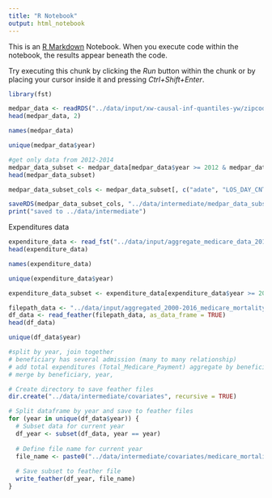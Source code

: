 ```yaml
---
title: "R Notebook"
output: html_notebook
---
```


This is an [R Markdown](http://rmarkdown.rstudio.com) Notebook. When you execute code within the notebook, the results appear beneath the code. 

Try executing this chunk by clicking the *Run* button within the chunk or by placing your cursor inside it and pressing *Ctrl+Shift+Enter*. 
```r
library(fst)
```

```r
medpar_data <- readRDS("../data/input/xw-causal-inf-quantiles-yw/zipcode_er_num.rds")
head(medpar_data, 2)
```
```r
names(medpar_data)
```
```r
unique(medpar_data$year)
```

```r

#get only data from 2012-2014 
medpar_data_subset <- medpar_data[medpar_data$year >= 2012 & medpar_data$year <= 2014, ]
head(medpar_data_subset)
```

```r
medpar_data_subset_cols <- medpar_data_subset[, c("adate", "LOS_DAY_CNT", "ddate", "DRG_PRICE_AMT", "DRG_OUTLIER_PMT_AMT", "PASS_THRU_AMT", "Total_Medicare_Payment", "year", "zipcode_R", "QID", "prov_num", "age", "sex", "race")]

```

```r
saveRDS(medpar_data_subset_cols, "../data/intermediate/medpar_data_subset.rds")
print("saved to ../data/intermediate")
```

Expenditures data

```r
expenditure_data <- read_fst("../data/input/aggregate_medicare_data_2010to2016/aggregate_medicare_data_2010to2016.fst")
head(expenditure_data)
```
```r
names(expenditure_data)
```
```r
unique(expenditure_data$year)
```


```r
expenditure_data_subset <- expenditure_data[expenditure_data$year >= 2012 & medpar_data$year <= 2014, ]
```
```r

filepath_data <- "../data/input/aggregated_2000-2016_medicare_mortality_pm25_zip/aggregate_data.feather"
df_data <- read_feather(filepath_data, as_data_frame = TRUE)
head(df_data)
```
```r
unique(df_data$year)

#split by year, join together 
# beneficiary has several admission (many to many relationship)
# add total expenditures (Total_Medicare_Payment) aggregate by beneficiary ID per year, other expenditures we won't provide
# merge by beneficiary, year, 

```

```r

# Create directory to save feather files
dir.create("../data/intermediate/covariates", recursive = TRUE)

# Split dataframe by year and save to feather files
for (year in unique(df_data$year)) {
  # Subset data for current year
  df_year <- subset(df_data, year == year)
  
  # Define file name for current year
  file_name <- paste0("../data/intermediate/covariates/medicare_mortality_pm25_zip_", year, ".feather")
  
  # Save subset to feather file
  write_feather(df_year, file_name)
}

```




